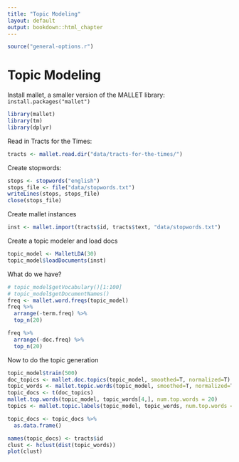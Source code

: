 ```yaml
---
title: "Topic Modeling"
layout: default
output: bookdown::html_chapter
---
```


```r
source("general-options.r")
```

# Topic Modeling

Install mallet, a smaller version of the MALLET library: `install.packages("mallet")`

```r
library(mallet)
library(tm)
library(dplyr)
```

Read in Tracts for the Times:

```r
tracts <- mallet.read.dir("data/tracts-for-the-times/")
```

Create stopwords:

```r
stops <- stopwords("english")
stops_file <- file("data/stopwords.txt")
writeLines(stops, stops_file)
close(stops_file)
```

Create mallet instances

```r
inst <- mallet.import(tracts$id, tracts$text, "data/stopwords.txt")
```

Create a topic modeler and load docs

```r
topic_model <- MalletLDA(30)
topic_model$loadDocuments(inst)
```

What do we have?

```r
# topic_model$getVocabulary()[1:100]
# topic_model$getDocumentNames()
freq <- mallet.word.freqs(topic_model)
freq %>%
  arrange(-term.freq) %>%
  top_n(20)

freq %>%
  arrange(-doc.freq) %>%
  top_n(20)
```

Now to do the topic generation

```r
topic_model$train(500)
doc_topics <- mallet.doc.topics(topic_model, smoothed=T, normalized=T)
topic_words <- mallet.topic.words(topic_model, smoothed=T, normalized=T)
topic_docs <- t(doc_topics)
mallet.top.words(topic_model, topic_words[4,], num.top.words = 20)
topics <- mallet.topic.labels(topic_model, topic_words, num.top.words = 100)

topic_docs <- topic_docs %>%
  as.data.frame() 

names(topic_docs) <- tracts$id
clust <- hclust(dist(topic_words))
plot(clust)
```





